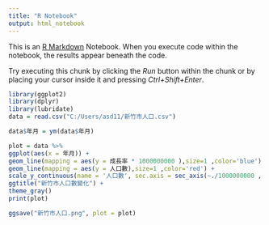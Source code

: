 ```yaml
---
title: "R Notebook"
output: html_notebook
---
```


This is an [R Markdown](http://rmarkdown.rstudio.com) Notebook. When you execute code within the notebook, the results appear beneath the code. 

Try executing this chunk by clicking the *Run* button within the chunk or by placing your cursor inside it and pressing *Ctrl+Shift+Enter*. 

```r
library(ggplot2)
library(dplyr)
library(lubridate)
data = read.csv("C:/Users/asd11/新竹市人口.csv")
```

```r
data$年月 = ym(data$年月)

```

```r
plot = data %>% 
ggplot(aes(x = 年月)) +
geom_line(mapping = aes(y = 成長率 * 1000000000 ),size=1 ,color='blue') +
geom_line(mapping = aes(y = 人口數),size=1 ,color='red') + 
scale_y_continuous(name = '人口數', sec.axis = sec_axis(~./1000000000 , name = "成長率")) +
ggtitle("新竹市人口數變化") +
theme_gray() 
print(plot)
```


```r
ggsave("新竹市人口.png", plot = plot)
```


